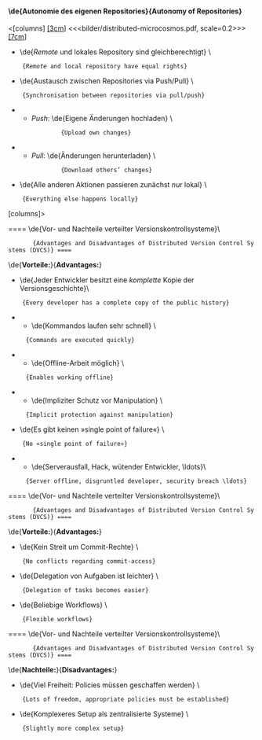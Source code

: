 ==== \de{Autonomie des eigenen Repositories}{Autonomy of Repositories} ====

<[columns]
[[[3cm]]]
<<<bilder/distributed-microcosmos.pdf, scale=0.2>>>
[[[7cm]]]
* \de{''Remote'' und lokales Repository sind gleichberechtigt} \
     {''Remote'' and local repository have equal rights}

* \de{Austausch zwischen Repositories via Push/Pull} \
     {Synchronisation between repositories via pull/push}
** ''Push'': \de{Eigene Änderungen hochladen} \
                {Upload own changes}
** ''Pull'': \de{Änderungen herunterladen} \
                {Download others’ changes}

* \de{Alle anderen Aktionen passieren zunächst ''nur'' lokal} \
     {Everything else happens locally}
[columns]>

==== \de{Vor- und Nachteile verteilter Versionskontrollsysteme}\
        {Advantages and Disadvantages of Distributed Version Control Systems (DVCS)} ====

\de{'''Vorteile:'''}{'''Advantages:'''}
* \de{Jeder Entwickler besitzt eine ''komplette'' Kopie der Versionsgeschichte}\
     {Every developer has a complete copy of the public history}
** \de{Kommandos laufen sehr schnell} \
      {Commands are executed quickly}
** \de{Offline-Arbeit möglich} \
      {Enables working offline}
** \de{Impliziter Schutz vor Manipulation} \
      {Implicit protection against manipulation}
* \de{Es gibt keinen »single point of failure«} \
     {No «single point of failure»}
** \de{Serverausfall, Hack, wütender Entwickler, \ldots}\
      {Server offline, disgruntled developer, security breach \ldots}

==== \de{Vor- und Nachteile verteilter Versionskontrollsysteme}\
        {Advantages and Disadvantages of Distributed Version Control Systems (DVCS)} ====

\de{'''Vorteile:'''}{'''Advantages:'''}
* \de{Kein Streit um Commit-Rechte} \
     {No conflicts regarding commit-access}
* \de{Delegation von Aufgaben ist leichter} \
     {Delegation of tasks becomes easier}
* \de{Beliebige Workflows} \
     {Flexible workflows}

==== \de{Vor- und Nachteile verteilter Versionskontrollsysteme}\
        {Advantages and Disadvantages of Distributed Version Control Systems (DVCS)} ====

\de{'''Nachteile:'''}{'''Disadvantages:'''}
* \de{Viel Freiheit: Policies müssen geschaffen werden} \
     {Lots of freedom, appropriate policies must be established}
* \de{Komplexeres Setup als zentralisierte Systeme} \
     {Slightly more complex setup}
